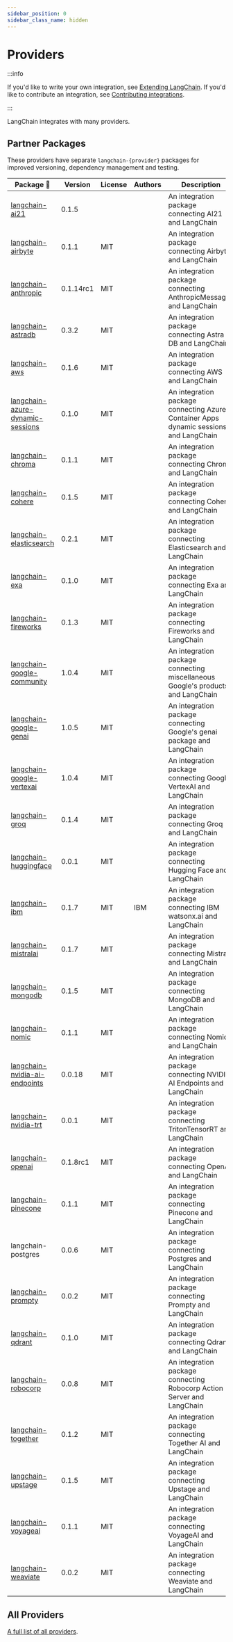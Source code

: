 ```yaml
---
sidebar_position: 0
sidebar_class_name: hidden
---
```


# Providers

:::info

If you'd like to write your own integration, see [Extending LangChain](/docs/how_to/#custom).
If you'd like to contribute an integration, see [Contributing integrations](/docs/contributing/integrations/).

:::

LangChain integrates with many providers.

## Partner Packages

These providers have separate `langchain-{provider}` packages for improved versioning, dependency management and testing.


| Package 🔻 | Version | License | Authors | Description |
|------------|---------|---------|---------|-------------|
| [langchain-ai21](https://github.com/langchain-ai/langchain/tree/master/libs/partners/ai21) | 0.1.5 |  |  | An integration package connecting AI21 and LangChain |
| [langchain-airbyte](https://github.com/langchain-ai/langchain/tree/master/libs/partners/airbyte) | 0.1.1 | MIT |  | An integration package connecting Airbyte and LangChain |
| [langchain-anthropic](https://github.com/langchain-ai/langchain/tree/master/libs/partners/anthropic) | 0.1.14rc1 | MIT |  | An integration package connecting AnthropicMessages and LangChain |
| [langchain-astradb](https://github.com/langchain-ai/langchain-datastax/tree/main/libs/astradb) | 0.3.2 | MIT |  | An integration package connecting Astra DB and LangChain |
| [langchain-aws](https://github.com/langchain-ai/langchain-aws/tree/main/libs/aws) | 0.1.6 | MIT |  | An integration package connecting AWS and LangChain |
| [langchain-azure-dynamic-sessions](https://github.com/langchain-ai/langchain/tree/master/libs/partners/azure-dynamic-sessions) | 0.1.0 | MIT |  | An integration package connecting Azure Container Apps dynamic sessions and LangChain |
| [langchain-chroma](https://github.com/langchain-ai/langchain/tree/master/libs/partners/chroma) | 0.1.1 | MIT |  | An integration package connecting Chroma and LangChain |
| [langchain-cohere](https://github.com/langchain-ai/langchain-cohere/tree/main/libs/cohere) | 0.1.5 | MIT |  | An integration package connecting Cohere and LangChain |
| [langchain-elasticsearch](https://github.com/langchain-ai/langchain-elastic/tree/main/libs/elasticsearch) | 0.2.1 | MIT |  | An integration package connecting Elasticsearch and LangChain |
| [langchain-exa](https://github.com/langchain-ai/langchain/tree/master/libs/partners/exa) | 0.1.0 | MIT |  | An integration package connecting Exa and LangChain |
| [langchain-fireworks](https://github.com/langchain-ai/langchain/tree/master/libs/partners/fireworks) | 0.1.3 | MIT |  | An integration package connecting Fireworks and LangChain |
| [langchain-google-community](https://github.com/langchain-ai/langchain-google/tree/main/libs/community) | 1.0.4 | MIT |  | An integration package connecting miscellaneous Google's products and LangChain |
| [langchain-google-genai](https://github.com/langchain-ai/langchain-google/tree/main/libs/genai) | 1.0.5 | MIT |  | An integration package connecting Google's genai package and LangChain |
| [langchain-google-vertexai](https://github.com/langchain-ai/langchain-google/tree/main/libs/vertexai) | 1.0.4 | MIT |  | An integration package connecting Google VertexAI and LangChain |
| [langchain-groq](https://github.com/langchain-ai/langchain/tree/master/libs/partners/groq) | 0.1.4 | MIT |  | An integration package connecting Groq and LangChain |
| [langchain-huggingface](https://github.com/langchain-ai/langchain/tree/master/libs/partners/huggingface) | 0.0.1 | MIT |  | An integration package connecting Hugging Face and LangChain |
| [langchain-ibm](https://github.com/langchain-ai/langchain/tree/master/libs/partners/ibm) | 0.1.7 | MIT | IBM | An integration package connecting IBM watsonx.ai and LangChain |
| [langchain-mistralai](https://github.com/langchain-ai/langchain/tree/master/libs/partners/mistralai) | 0.1.7 | MIT |  | An integration package connecting Mistral and LangChain |
| [langchain-mongodb](https://github.com/langchain-ai/langchain/tree/master/libs/partners/mongodb) | 0.1.5 | MIT |  | An integration package connecting MongoDB and LangChain |
| [langchain-nomic](https://github.com/langchain-ai/langchain/tree/master/libs/partners/nomic) | 0.1.1 | MIT |  | An integration package connecting Nomic and LangChain |
| [langchain-nvidia-ai-endpoints](https://github.com/langchain-ai/langchain/tree/master/libs/partners/nvidia-ai-endpoints) | 0.0.18 | MIT |  | An integration package connecting NVIDIA AI Endpoints and LangChain |
| [langchain-nvidia-trt](https://github.com/langchain-ai/langchain/tree/master/libs/partners/nvidia-trt) | 0.0.1 | MIT |  | An integration package connecting TritonTensorRT and LangChain |
| [langchain-openai](https://github.com/langchain-ai/langchain/tree/master/libs/partners/openai) | 0.1.8rc1 | MIT |  | An integration package connecting OpenAI and LangChain |
| [langchain-pinecone](https://github.com/langchain-ai/langchain/tree/master/libs/partners/pinecone) | 0.1.1 | MIT |  | An integration package connecting Pinecone and LangChain |
| langchain-postgres | 0.0.6 | MIT |  | An integration package connecting Postgres and LangChain |
| [langchain-prompty](https://github.com/langchain-ai/langchain/tree/master/libs/partners/prompty) | 0.0.2 | MIT |  | An integration package connecting Prompty and LangChain |
| [langchain-qdrant](https://github.com/langchain-ai/langchain/tree/master/libs/partners/qdrant) | 0.1.0 | MIT |  | An integration package connecting Qdrant and LangChain |
| [langchain-robocorp](https://github.com/langchain-ai/langchain/tree/master/libs/partners/robocorp) | 0.0.8 | MIT |  | An integration package connecting Robocorp Action Server and LangChain |
| [langchain-together](https://github.com/langchain-ai/langchain/tree/master/libs/partners/together) | 0.1.2 | MIT |  | An integration package connecting Together AI and LangChain |
| [langchain-upstage](https://github.com/langchain-ai/langchain/tree/master/libs/partners/upstage) | 0.1.5 | MIT |  | An integration package connecting Upstage and LangChain |
| [langchain-voyageai](https://github.com/langchain-ai/langchain/tree/master/libs/partners/voyageai) | 0.1.1 | MIT |  | An integration package connecting VoyageAI and LangChain |
| [langchain-weaviate](https://github.com/langchain-ai/langchain-weaviate/tree/main/libs/weaviate) | 0.0.2 | MIT |  | An integration package connecting Weaviate and LangChain |



## All Providers

[A full list of all providers](/docs/integrations/providers/).
